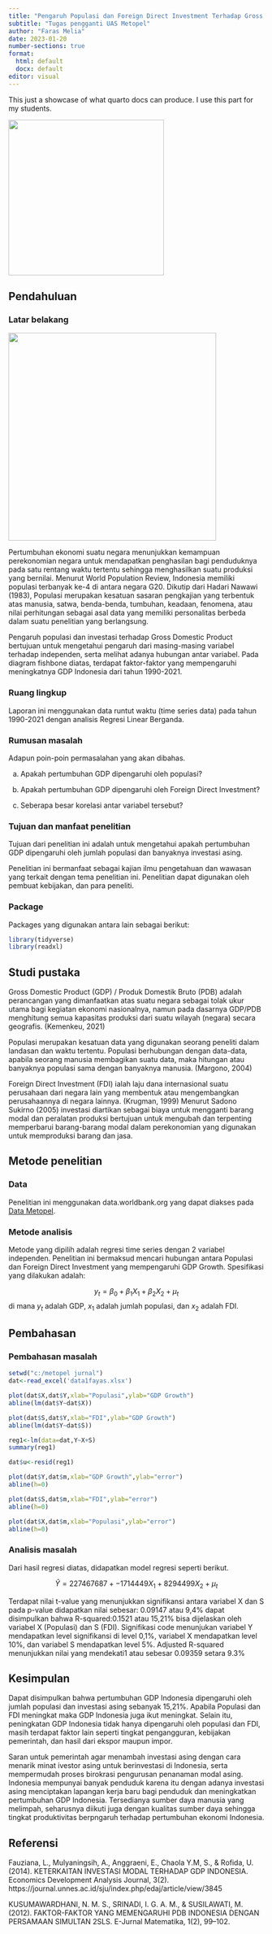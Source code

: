 ---
title: "Pengaruh Populasi dan Foreign Direct Investment Terhadap Gross Domestic Product"
subtitle: "Tugas pengganti UAS Metopel"
author: "Faras Melia"
date: 2023-01-20
number-sections: true
format:
  html: default
  docx: default
editor: visual
---

This just a showcase of what quarto docs can produce. I use this part for my students.

![](poltekapp.jpg){fig-align="center" width="306"}

## Pendahuluan

### Latar belakang

![](Cause%20Effect%20Fishbone%20Diagram%20Template_page-0001.jpg){width="409"}

Pertumbuhan ekonomi suatu negara menunjukkan kemampuan perekonomian negara untuk mendapatkan penghasilan bagi penduduknya pada satu rentang waktu tertentu sehingga menghasilkan suatu produksi yang bernilai. Menurut World Population Review, Indonesia memiliki populasi terbanyak ke-4 di antara negara G20. Dikutip dari Hadari Nawawi (1983), Populasi merupakan kesatuan sasaran pengkajian yang terbentuk atas manusia, satwa, benda-benda, tumbuhan, keadaan, fenomena, atau nilai perhitungan sebagai asal data yang memiliki personalitas berbeda dalam suatu penelitian yang berlangsung.

Pengaruh populasi dan investasi terhadap Gross Domestic Product bertujuan untuk mengetahui pengaruh dari masing-masing variabel terhadap independen, serta melihat adanya hubungan antar variabel. Pada diagram fishbone diatas, terdapat faktor-faktor yang mempengaruhi meningkatnya GDP Indonesia dari tahun 1990-2021.

### Ruang lingkup

Laporan ini menggunakan data runtut waktu (time series data) pada tahun 1990-2021 dengan analisis Regresi Linear Berganda.

### Rumusan masalah

Adapun poin-poin permasalahan yang akan dibahas.

a)  Apakah pertumbuhan GDP dipengaruhi oleh populasi?

b)  Apakah pertumbuhan GDP dipengaruhi oleh Foreign Direct Investment?

c)  Seberapa besar korelasi antar variabel tersebut?

### Tujuan dan manfaat penelitian

Tujuan dari penelitian ini adalah untuk mengetahui apakah pertumbuhan GDP dipengaruhi oleh jumlah populasi dan banyaknya investasi asing.

Penelitian ini bermanfaat sebagai kajian ilmu pengetahuan dan wawasan yang terkait dengan tema penelitian ini. Penelitian dapat digunakan oleh pembuat kebijakan, dan para peneliti.

### Package

Packages yang digunakan antara lain sebagai berikut:

```{r}
library(tidyverse)
library(readxl)
```

## Studi pustaka

Gross Domestic Product (GDP) / Produk Domestik Bruto (PDB) adalah perancangan yang dimanfaatkan atas suatu negara sebagai tolak ukur utama bagi kegiatan ekonomi nasionalnya, namun pada dasarnya GDP/PDB menghitung semua kapasitas produksi dari suatu wilayah (negara) secara geografis. (Kemenkeu, 2021)

Populasi merupakan kesatuan data yang digunakan seorang peneliti dalam landasan dan waktu tertentu. Populasi berhubungan dengan data-data, apabila seorang manusia membagikan suatu data, maka hitungan atau banyaknya populasi sama dengan banyaknya manusia. (Margono, 2004)

Foreign Direct Investment (FDI) ialah laju dana internasional suatu perusahaan dari negara lain yang membentuk atau mengembangkan perusahaannya di negara lainnya. (Krugman, 1999) Menurut Sadono Sukirno (2005) investasi diartikan sebagai biaya untuk mengganti barang modal dan peralatan produksi bertujuan untuk mengubah dan terpenting memperbarui barang-barang modal dalam perekonomian yang digunakan untuk memproduksi barang dan jasa.

## Metode penelitian

### Data

Penelitian ini menggunakan data.worldbank.org yang dapat diakses pada [Data Metopel](https://drive.google.com/drive/folders/12UvN_JRxiFeQmoRp0Ay7eTJI4W-BI8Uh).

### Metode analisis

Metode yang dipilih adalah regresi time series dengan 2 variabel independen. Penelitian ini bermaksud mencari hubungan antara Populasi dan Foreign Direct Investment yang mempengaruhi GDP Growth. Spesifikasi yang dilakukan adalah:

$$
y_{t}=\beta_0 + \beta_1 X_1+ \beta_2 X_2 + \mu_t
$$ di mana $y_t$ adalah GDP, $x_1$ adalah jumlah populasi, dan $x_2$ adalah FDI.

## Pembahasan

### Pembahasan masalah

```{r}
setwd("c:/metopel jurnal")
dat<-read_excel('data1fayas.xlsx')
```

```{r}
plot(dat$X,dat$Y,xlab="Populasi",ylab="GDP Growth")
abline(lm(dat$Y~dat$X))
```

```{r}
plot(dat$S,dat$Y,xlab="FDI",ylab="GDP Growth")
abline(lm(dat$Y~dat$S))
```

```{r}
reg1<-lm(data=dat,Y~X+S)
summary(reg1)
```

```{r}
dat$u<-resid(reg1)
```

```{r}
plot(dat$Y,dat$m,xlab="GDP Growth",ylab="error")
abline(h=0)
```

```{r}
plot(dat$S,dat$m,xlab="FDI",ylab="error")
abline(h=0)
```

```{r}
plot(dat$X,dat$m,xlab="Populasi",ylab="error")
abline(h=0)
```

### Analisis masalah

Dari hasil regresi diatas, didapatkan model regresi seperti berikut.

$$ Ŷ=227467687 + -1714449 X_1+ 8294499 X_2 + \mu_t $$

Terdapat nilai t-value yang menunjukkan signifikansi antara variabel X dan S pada p-value didapatkan nilai sebesar: 0.09147 atau 9,4% dapat disimpulkan bahwa R-squared:0.1521 atau 15,21% bisa dijelaskan oleh variabel X (Populasi) dan S (FDI). Signifikasi code menunjukan variabel Y mendapatkan level signifikansi di level 0,1%, variabel X mendapatkan level 10%, dan variabel S mendapatkan level 5%. Adjusted R-squared menunjukkan nilai yang mendekati1 atau sebesar 0.09359 setara 9.3%

## Kesimpulan

Dapat disimpulkan bahwa pertumbuhan GDP Indonesia dipengaruhi oleh jumlah populasi dan investasi asing sebanyak 15,21%. Apabila Populasi dan FDI meningkat maka GDP Indonesia juga ikut meningkat. Selain itu, peningkatan GDP Indonesia tidak hanya dipengaruhi oleh populasi dan FDI, masih terdapat faktor lain seperti tingkat pengangguran, kebijakan pemerintah, dan hasil dari ekspor maupun impor.

Saran untuk pemerintah agar menambah investasi asing dengan cara menarik minat ivestor asing untuk berinvestasi di Indonesia, serta mempermudah proses birokrasi pengurusan penanaman modal asing. Indonesia mempunyai banyak penduduk karena itu dengan adanya investasi asing menciptakan lapangan kerja baru bagi penduduk dan meningkatkan pertumbuhan GDP Indonesia. Tersedianya sumber daya manusia yang melimpah, seharusnya diikuti juga dengan kualitas sumber daya sehingga tingkat produktivitas berpngaruh terhadap pertumbuhan ekonomi Indonesia.

## Referensi

Fauziana, L., Mulyaningsih, A., Anggraeni, E., Chaola Y.M, S., & Rofida, U. (2014). KETERKAITAN INVESTASI MODAL TERHADAP GDP INDONESIA. Economics Development Analysis Journal, 3(2). https://journal.unnes.ac.id/sju/index.php/edaj/article/view/3845

KUSUMAWARDHANI, N. M. S., SRINADI, I. G. A. M., & SUSILAWATI, M. (2012). FAKTOR-FAKTOR YANG MEMENGARUHI PDB INDONESIA DENGAN PERSAMAAN SIMULTAN 2SLS. E-Jurnal Matematika, 1(2), 99--102.
